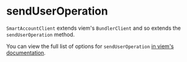 
<VersionWarning version="0.2" />

# sendUserOperation

`SmartAccountClient` extends viem's `BundlerClient` and so extends the `sendUserOperation` method.

You can view the full list of options for `sendUserOperation` [in viem's documentation](https://viem.sh/account-abstraction/actions/bundler/sendUserOperation).
